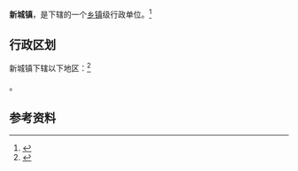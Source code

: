 {{中国乡级行政区|14/08/27/100/000}}

'''新城镇'''，是{{PRC admin/fullname|14/08/27/100/000|3}}下辖的一个[[乡镇|乡镇]]级行政单位。<ref>{{PRC admin/ref sgc|{{PRC admin/parent|14/08/27/100/000}}}}</ref>

== 行政区划 ==

新城镇下辖以下地区：<ref>{{PRC admin/ref sgc|14/08/27/100/000}}</ref>

{{PRC admin/children|14/08/27/100/000}}。

== 参考资料 ==

{{reflist}}

{{行政区划小作品}}
{{PRC admin/navcat|14/08/27/100/000}}